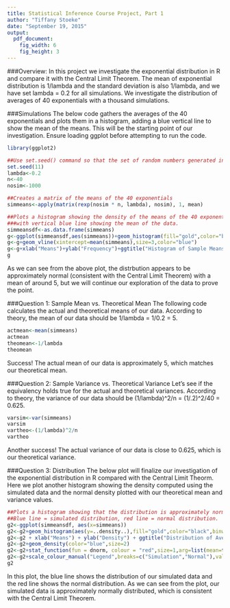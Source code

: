 ```yaml
---
title: Statistical Inference Course Project, Part 1
author: "Tiffany Stoeke"
date: "September 19, 2015"
output: 
  pdf_document:
    fig_width: 6
    fig_height: 3
---
```

###Overview:
In this project we investigate the exponential distribution in R and compare it with the Central Limit Theorem. The mean of exponential distribution is 1/lambda and the standard deviation is also 1/lambda, and we have set lambda = 0.2 for all simulations. We investigate the distribution of averages of 40 exponentials with a thousand simulations.

###Simulations
The below code gathers the averages of the 40 exponentials and plots them in a histogram, adding a blue vertical line to show the mean of the means. This will be the starting point of our investigation.  Ensure loading ggplot before attempting to run the code.

```r
library(ggplot2)

##Use set.seed() command so that the set of random numbers generated in R is reproduceable.
set.seed(11)
lambda<-0.2
n<-40
nosim<-1000

##Creates a matrix of the means of the 40 exponentials 
simmeans<-apply(matrix(rexp(nosim * n, lambda), nosim), 1, mean)

##Plots a histogram showing the density of the means of the 40 exponentials,
###with vertical blue line showing the mean of the data.
simmeansdf<-as.data.frame(simmeans)
g<-ggplot(simmeansdf,aes(simmeans))+geom_histogram(fill="gold",color="black",binwidth=.2)
g<-g+geom_vline(xintercept=mean(simmeans),size=3,color="blue")
g<-g+xlab("Means")+ylab("Frequency")+ggtitle("Histogram of Sample Means")
g
```

As we can see from the above plot, the distrbution appears to be approximately normal (consistent with the Central Limit Theorem) with a mean of around 5, but we will continue our exploration of the data to prove the point.

###Question 1:  Sample Mean vs. Theoretical Mean
The following code calculates the actual and theoretical means of our data.  According to theory, the mean of our data should be 1/lambda = 1/0.2 = 5.
```r
actmean<-mean(simmeans)
actmean
theomean<-1/lambda
theomean
```
Success!  The actual mean of our data is approximately 5, which matches our theoretical mean.

###Question 2:  Sample Variance vs. Theoretical Variance
Let's see if the equivalency holds true for the actual and theoretical variances.  According to theory, the variance of our data should be (1/lambda)^2/n = (1/.2)^2/40 = 0.625.

```r
varsim<-var(simmeans)
varsim
vartheo<-(1/lambda)^2/n
vartheo
```

Another success!  The actual variance of our data is close to 0.625, which is our theoretical variance.

###Question 3:  Distribution
The below plot will finalize our investigation of the exponential distribution in R compared with the Central Limit Theorm.  Here we plot another histogram showing the density computed using the simulated data and the normal density plotted with our theoretical mean and variance values.

```r
##Plots a histogram showing that the distribution is approximately normal.
##Blue line = simulated distribution, red line = normal distribution.
g2<-ggplot(simmeansdf, aes(x=simmeans))
g2<-g2+geom_histogram(aes(y=..density..),fill="gold",color="black",binwidth=0.2) 
g2<-g2 + xlab("Means") + ylab("Density") + ggtitle("Distribution of Averages") 
g2<-g2+geom_density(color="blue",size=2)
g2<-g2+stat_function(fun = dnorm, colour = "red",size=1,arg=list(mean=theomean,sd=sqrt(vartheo)))
g2<-g2+scale_colour_manual("Legend",breaks=c("Simulation","Normal"),values=c("blue","red"))
g2
```

In this plot, the blue line shows the distribution of our simulated data and the red line shows the normal distribution.  As we can see from the plot, our simulated data is approximately normally distributed, which is consistent with the Central Limit Theorem.